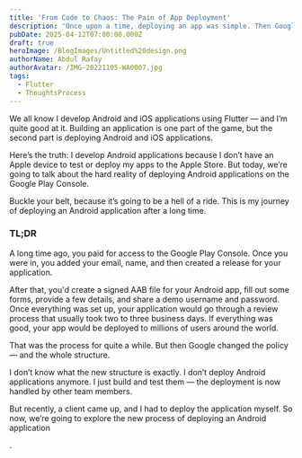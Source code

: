 ```yaml
---
title: 'From Code to Chaos: The Pain of App Deployment'
description: 'Once upon a time, deploying an app was simple. Then Google changed everything.'
pubDate: 2025-04-12T07:00:00.000Z
draft: true
heroImage: /BlogImages/Untitled%20design.png
authorName: Abdul Rafay
authorAvatar: /IMG-20221105-WA0007.jpg
tags:
  - Flutter
  - ThoughtsProcess
---
```


We all know I develop Android and iOS applications using Flutter — and I’m quite good at it. Building an application is one part of the game, but the second part is deploying Android and iOS applications.

Here’s the truth: I develop Android applications because I don’t have an Apple device to test or deploy my apps to the Apple Store. But today, we’re going to talk about the hard reality of deploying Android applications on the Google Play Console.

Buckle your belt, because it’s going to be a hell of a ride.
 This is my journey of deploying an Android application after a long time.

### TL;DR

A long time ago, you paid for access to the Google Play Console. Once you were in, you added your email, name, and then created a release for your application.

After that, you'd create a signed AAB file for your Android app, fill out some forms, provide a few details, and share a demo username and password. Once everything was set up, your application would go through a review process that usually took two to three business days. If everything was good, your app would be deployed to millions of users around the world.

That was the process for quite a while.
 But then Google changed the policy — and the whole structure.

I don’t know what the new structure is exactly. I don’t deploy Android applications anymore. I just build and test them — the deployment is now handled by other team members.

But recently, a client came up, and I had to deploy the application myself.
So now, we’re going to explore the new process of deploying an Android application

.
